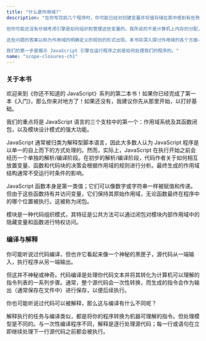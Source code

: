 ---
title: "什么是作用域?"
description: "在你写完前几个程序时，你可能已经对创建变量并将值存储在其中感到有些熟悉。处理变量是编程中最基础的事情之一！

但你可能还没有仔细考虑引擎是如何组织和管理这些变量的。我所说的不是计算机上内存的分配，而是：JavaScript 如何知道在任何给定语句中哪些变量是可访问的，以及它是如何处理同名的两个变量的？

这些问题的答案以称为作用域的明确定义的规则的形式出现。本书将深入探讨作用域的各个方面——它是如何工作的，它的用途是什么，避免的陷阱——并指向指导程序结构的常见作用域模式。

我们的第一步是揭示 JavaScript 引擎在运行程序之前是如何处理我们的程序的。"
name: "scope-closures-ch1"
---

### 关于本书

欢迎来到《你还不知道的 JavaScript》系列的第二本书！如果你已经完成了第一本《入门》，那么你来对地方了！如果还没有，我建议你先从那里开始，以打好基础。

我们的重点将是 JavaScript 语言的三个支柱中的第一个：作用域系统及其函数闭包，以及模块设计模式的强大功能。

JavaScript 通常被归类为解释型脚本语言，因此大多数人认为 JavaScript 程序是以单一的自上而下的方式处理的。然而，实际上，JavaScript 在执行开始之前会经历一个单独的解析/编译阶段。在初步的解析/编译阶段，代码作者关于如何相互放置变量、函数和代码块的决策会根据作用域的规则进行分析。最终生成的作用域结构通常不受运行时条件的影响。

JavaScript 函数本身是第一类值；它们可以像数字或字符串一样被赋值和传递。但由于这些函数持有并访问变量，它们保持其原始作用域，无论函数最终在程序中的哪个位置被执行。这被称为闭包。

模块是一种代码组织模式，其特征是公共方法可以通过闭包对模块内部作用域中的隐藏变量和函数进行特权访问。

### 编译与解释

你可能听说过代码编译，但也许它看起来像一个神秘的黑匣子，源代码从一端输入，执行程序从另一端输出。

但这并不神秘或神奇。代码编译是处理你代码文本并将其转化为计算机可以理解的指令列表的一系列步骤。通常，整个源代码会一次性转换，而生成的指令会作为输出（通常保存在文件中）进行保存，以便后续执行。

你也可能听说过代码可以被解释，那么这与编译有什么不同呢？

解释执行的任务与编译类似，都是将你的程序转换为机器可理解的指令。但处理模型是不同的。与一次性编译程序不同，解释是逐行处理源代码；每一行或语句在立即继续处理下一行源代码之前都会被执行。
